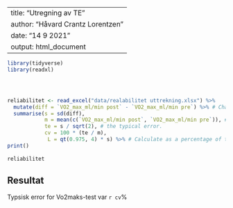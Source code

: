 
---
title: "Utregning av TE"
author: "Håvard Crantz Lorentzen"
date: "14 9 2021"
output: html_document
---
```r
library(tidyverse)
library(readxl)




reliabilitet <- read_excel("data/realabilitet uttrekning.xlsx") %>%
  mutate(diff = `VO2_max_ml/min post` - `VO2_max_ml/min pre`) %>% # Change/difference score
  summarise(s = sd(diff),
            m = mean(c(`VO2_max_ml/min post`, `VO2_max_ml/min pre`)), # mean
            te = s / sqrt(2), # the typical error. 
            cv = 100 * (te / m),
             L = qt(0.975, 4) * s) %>% # Calculate as a percentage of the mean
print()
  
reliabilitet
```
## Resultat 
Typsisk error for Vo2maks-test var `r cv`%


